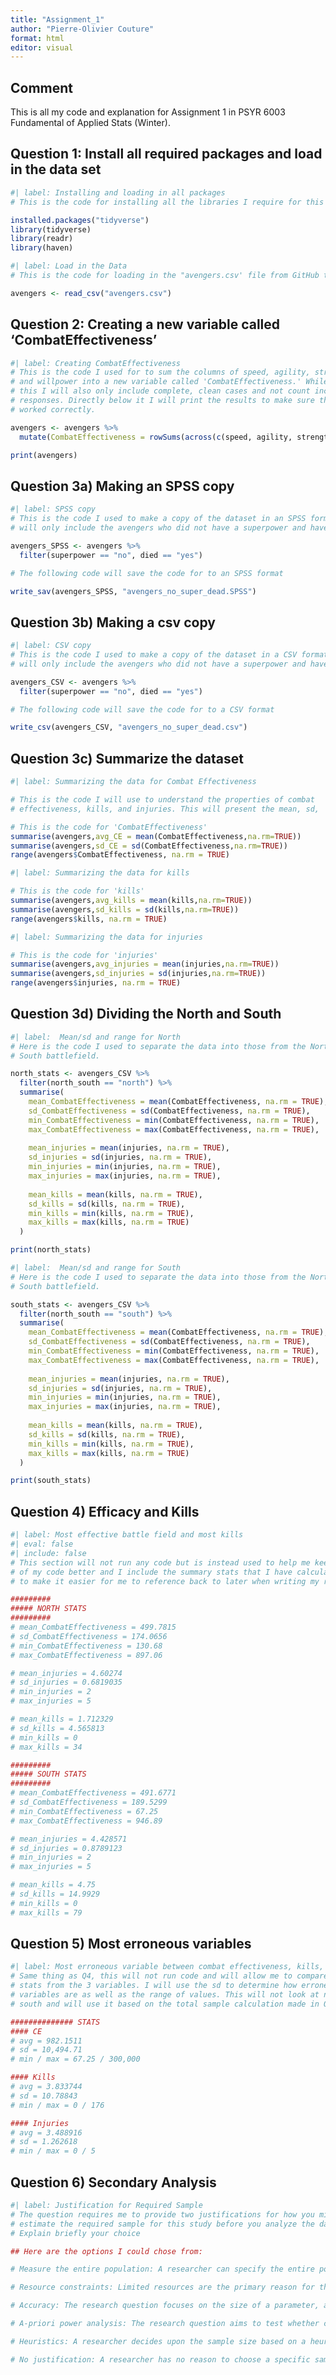 ```yaml
---
title: "Assignment_1"
author: "Pierre-Olivier Couture"
format: html
editor: visual
---
```


## Comment

This is all my code and explanation for Assignment 1 in PSYR 6003 Fundamental of Applied Stats (Winter).

## Question 1: Install all required packages and load in the data set

```r
#| label: Installing and loading in all packages
# This is the code for installing all the libraries I require for this code and then once it is installed, I call it back (make sure R knows to use it) 

installed.packages("tidyverse")
library(tidyverse)
library(readr)
library(haven)

```

```r
#| label: Load in the Data
# This is the code for loading in the "avengers.csv' file from GitHub to my RStudio. 

avengers <- read_csv("avengers.csv")

```

## Question 2: Creating a new variable called 'CombatEffectiveness'

```r
#| label: Creating CombatEffectiveness
# This is the code I used for to sum the columns of speed, agility, strength
# and willpower into a new variable called 'CombatEffectiveness.' While doing 
# this I will also only include complete, clean cases and not count incomplete
# responses. Directly below it I will print the results to make sure the code 
# worked correctly.

avengers <- avengers %>%
  mutate(CombatEffectiveness = rowSums(across(c(speed, agility, strength, willpower)), na.rm = TRUE))

print(avengers)

```

## Question 3a) Making an SPSS copy

```r
#| label: SPSS copy
# This is the code I used to make a copy of the dataset in an SPSS format but it
# will only include the avengers who did not have a superpower and have died. 

avengers_SPSS <- avengers %>%
  filter(superpower == "no", died == "yes")

# The following code will save the code for to an SPSS format

write_sav(avengers_SPSS, "avengers_no_super_dead.SPSS")

```

## Question 3b) Making a csv copy

```r
#| label: CSV copy
# This is the code I used to make a copy of the dataset in a CSV format but it
# will only include the avengers who did not have a superpower and have died.

avengers_CSV <- avengers %>%
  filter(superpower == "no", died == "yes")

# The following code will save the code for to a CSV format

write_csv(avengers_CSV, "avengers_no_super_dead.csv")

```

## Question 3c) Summarize the dataset

```r
#| label: Summarizing the data for Combat Effectiveness

# This is the code I will use to understand the properties of combat 
# effectiveness, kills, and injuries. This will present the mean, sd,  # and range values for those variables.

# This is the code for 'CombatEffectiveness' 
summarise(avengers,avg_CE = mean(CombatEffectiveness,na.rm=TRUE))
summarise(avengers,sd_CE = sd(CombatEffectiveness,na.rm=TRUE))
range(avengers$CombatEffectiveness, na.rm = TRUE)
```

```r
#| label: Summarizing the data for kills

# This is the code for 'kills'
summarise(avengers,avg_kills = mean(kills,na.rm=TRUE))
summarise(avengers,sd_kills = sd(kills,na.rm=TRUE))
range(avengers$kills, na.rm = TRUE)
```

```r
#| label: Summarizing the data for injuries

# This is the code for 'injuries'
summarise(avengers,avg_injuries = mean(injuries,na.rm=TRUE))
summarise(avengers,sd_injuries = sd(injuries,na.rm=TRUE))
range(avengers$injuries, na.rm = TRUE)
```

## Question 3d) Dividing the North and South 

```r
#| label:  Mean/sd and range for North
# Here is the code I used to separate the data into those from the North and
# South battlefield. 

north_stats <- avengers_CSV %>%
  filter(north_south == "north") %>%
  summarise(
    mean_CombatEffectiveness = mean(CombatEffectiveness, na.rm = TRUE),
    sd_CombatEffectiveness = sd(CombatEffectiveness, na.rm = TRUE),
    min_CombatEffectiveness = min(CombatEffectiveness, na.rm = TRUE),
    max_CombatEffectiveness = max(CombatEffectiveness, na.rm = TRUE),
    
    mean_injuries = mean(injuries, na.rm = TRUE),
    sd_injuries = sd(injuries, na.rm = TRUE),
    min_injuries = min(injuries, na.rm = TRUE),
    max_injuries = max(injuries, na.rm = TRUE),
    
    mean_kills = mean(kills, na.rm = TRUE),
    sd_kills = sd(kills, na.rm = TRUE),
    min_kills = min(kills, na.rm = TRUE),
    max_kills = max(kills, na.rm = TRUE)
  )

print(north_stats)

```

```r
#| label:  Mean/sd and range for South
# Here is the code I used to separate the data into those from the North and
# South battlefield. 

south_stats <- avengers_CSV %>%
  filter(north_south == "south") %>%
  summarise(
    mean_CombatEffectiveness = mean(CombatEffectiveness, na.rm = TRUE),
    sd_CombatEffectiveness = sd(CombatEffectiveness, na.rm = TRUE),
    min_CombatEffectiveness = min(CombatEffectiveness, na.rm = TRUE),
    max_CombatEffectiveness = max(CombatEffectiveness, na.rm = TRUE),
    
    mean_injuries = mean(injuries, na.rm = TRUE),
    sd_injuries = sd(injuries, na.rm = TRUE),
    min_injuries = min(injuries, na.rm = TRUE),
    max_injuries = max(injuries, na.rm = TRUE),
    
    mean_kills = mean(kills, na.rm = TRUE),
    sd_kills = sd(kills, na.rm = TRUE),
    min_kills = min(kills, na.rm = TRUE),
    max_kills = max(kills, na.rm = TRUE)
  )

print(south_stats)

```

## Question 4) Efficacy and Kills

```r
#| label: Most effective battle field and most kills
#| eval: false
#| include: false
# This section will not run any code but is instead used to help me keep track 
# of my code better and I include the summary stats that I have calculated above 
# to make it easier for me to reference back to later when writing my report.

#########
##### NORTH STATS
#########
# mean_CombatEffectiveness = 499.7815
# sd_CombatEffectiveness = 174.0656
# min_CombatEffectiveness = 130.68
# max_CombatEffectiveness = 897.06

# mean_injuries = 4.60274
# sd_injuries = 0.6819035
# min_injuries = 2
# max_injuries = 5

# mean_kills = 1.712329
# sd_kills = 4.565813
# min_kills = 0
# max_kills = 34

#########
##### SOUTH STATS
#########
# mean_CombatEffectiveness = 491.6771
# sd_CombatEffectiveness = 189.5299
# min_CombatEffectiveness = 67.25
# max_CombatEffectiveness = 946.89

# mean_injuries = 4.428571
# sd_injuries = 0.8789123
# min_injuries = 2
# max_injuries = 5

# mean_kills = 4.75
# sd_kills = 14.9929
# min_kills = 0
# max_kills = 79

```

## Question 5) Most erroneous variables

```r
#| label: Most erroneous variable between combat effectiveness, kills, and injuries
# Same thing as Q4, this will not run code and will allow me to compare the 
# stats from the 3 variables. I will use the sd to determine how erroneous the 
# variables are as well as the range of values. This will not look at north vs
# south and will use it based on the total sample calculation made in Q3c.

############## STATS
#### CE
# avg = 982.1511
# sd = 10,494.71
# min / max = 67.25 / 300,000

#### Kills
# avg = 3.833744
# sd = 10.78843
# min / max = 0 / 176

#### Injuries
# avg = 3.488916
# sd = 1.262618
# min / max = 0 / 5

```

## Question 6) Secondary Analysis

```r
#| label: Justification for Required Sample
# The question requires me to provide two justifications for how you might 
# estimate the required sample for this study before you analyze the data. 
# Explain briefly your choice

## Here are the options I could chose from:

# Measure the entire population: A researcher can specify the entire population, it is finite, and it is possible to measure (almost) every entity in the population.

# Resource constraints: Limited resources are the primary reason for the choice of the sample size a researcher can collect.

# Accuracy: The research question focuses on the size of a parameter, and a researcher collects sufficient data to have an estimate with a desired level of accuracy.

# A-priori power analysis: The research question aims to test whether certain effect sizes can be statistically rejected with a desired statistical power.

# Heuristics: A researcher decides upon the sample size based on a heuristic, general rule or norm that is described in the literature or communicated orally.

# No justification: A researcher has no reason to choose a specific sample size or does not have a clearly specified inferential goal and wants to communicate this honestly.

```













